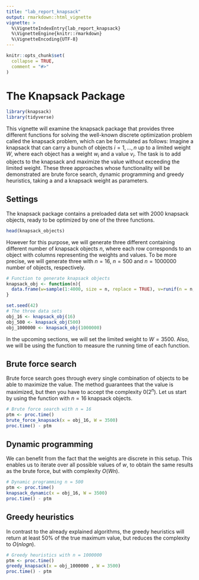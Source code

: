 ```yaml
---
title: "lab_report_knapsack"
output: rmarkdown::html_vignette
vignette: >
  %\VignetteIndexEntry{lab_report_knapsack}
  %\VignetteEngine{knitr::rmarkdown}
  %\VignetteEncoding{UTF-8}
---
```


```r
knitr::opts_chunk$set(
  collapse = TRUE,
  comment = "#>"
)
```

# The Knapsack Package
```r
library(knapsack)
library(tidyverse)
```

This vignette will examine the knapsack package that provides three different functions for solving the well-known discrete optimization problem called the knapsack problem, which can be formulated as follows: Imagine a knapsack that can carry a bunch of objects $i = 1,...,n$ up to a limited weight $W$, where each object has a weight $w_i$ and a value $v_i$. The task is to add objects to the knapsack and maximize the value without exceeding the limited weight. These three approaches whose functionality will be demonstrated are brute force search, dynamic programming and greedy heuristics, taking a \code{data.frame} and a knapsack weight \code{W} as parameters. 

## Settings

The knapsack package contains a preloaded data set with 2000 knapsack objects, ready to be optimized by one of the three functions. 

```r
head(knapsack_objects)
```

However for this purpose, we will generate three different \code{data.frames} containing different number of knapsack objects $n$, where each row corresponds to an object with columns representing the weights \code{w} and values\code{v}. To be more precise, we will generate three \code{data.frames} with $n=16$, $n=500$ and $n=1000000$ number of objects, respectively.  

```r
# Function to generate knapsack objects
knapsack_obj <- function(n){
  data.frame(w=sample(1:4000, size = n, replace = TRUE), v=runif(n = n, 0, 10000))
}

set.seed(42)
# The three data sets
obj_16 <- knapsack_obj(16)
obj_500 <- knapsack_obj(500)
obj_1000000 <- knapsack_obj(1000000)
```

In the upcoming sections, we will set the limited weight to $W=3500$. Also, we will be using the \code{proc.time} function to measure the running time of each function. 

## Brute force search

Brute force search goes through every single combination of objects to be able to maximize the value. The method guarantees that the value is maximized, but then you have to accept the complexity $0(2^n)$. Let us start by using the function \code{brute_force_knapsack()} with $n=16$ knapsack objects. 

```r
# Brute force search with n = 16
ptm <- proc.time()  
brute_force_knapsack(x = obj_16, W = 3500)
proc.time() - ptm
```


## Dynamic programming

We can benefit from the fact that the weights are discrete in this setup. This enables us to iterate over all possible values of $w$, to obtain the same results as the brute force, but with complexity $O(Wn)$.

```r
# Dynamic programming n = 500
ptm <- proc.time()
knapsack_dynamic(x = obj_16, W = 3500)
proc.time() - ptm
```

## Greedy heuristics

In contrast to the already explained algorithms, the greedy heuristics will return at least 50% of the true maximum value, but reduces the complexity to $O(n log n)$.

```r
# Greedy heuristics with n = 1000000
ptm <- proc.time()
greedy_knapsack(x = obj_1000000 , W = 3500)
proc.time() - ptm
```













